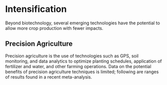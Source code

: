 # Intensification

Beyond biotechnology, several emerging technologies have the potential to allow more crop production with fewer impacts.

## Precision Agriculture
Precision agriculture is the use of technologies such as GPS, soil monitoring, and data analytics to optimize planting schedules, application of fertilizer and water, and other farming operations. Data on the potential benefits of precision agriculture techniques is limited; following are ranges of results found in a recent meta-analysis.